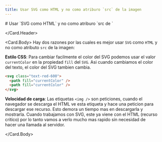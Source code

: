 ```yaml
---
title: Usar SVG como HTML y no como atriburo `src` de la imagen
---
```



<Card> 
<Card.Header>
# Usar `SVG como HTML` y no como atriburo `src de <img />`

</Card.Header>

<Card.Body>
Hay dos razones por las cuales es mejor usar `SVG` como `HTML` y no como atributo `src` de la imagen:

**Estilo CSS**: Para cambiar facilmente el color del SVG podemos usar el valor `currentColor` en la propiedad `fill` del `SVG`. Asi cuando cambiamos el color del texto, el color del SVG tambien cambia.

```html
<svg class="text-red-600">
  <path fill="currentColor" />
  <path fill="currentColor" />
</svg>
```

**Velocidad de carga**: Las etiquetas `<img />` son peticiones, cuando el navegador se descarga el HTML ve esta etiqueta y hace una peticion para descargar ese recurso. Esto demora un tiempo mas en descargarla y mostrarla. Cuando trabajamos con SVG, este ya viene con el HTML (recurso critico) por lo tanto vamos a verlo mucho mas rapido sin necesidad de hacer una llamada al servidor.

</Card.Body>
</Card>
